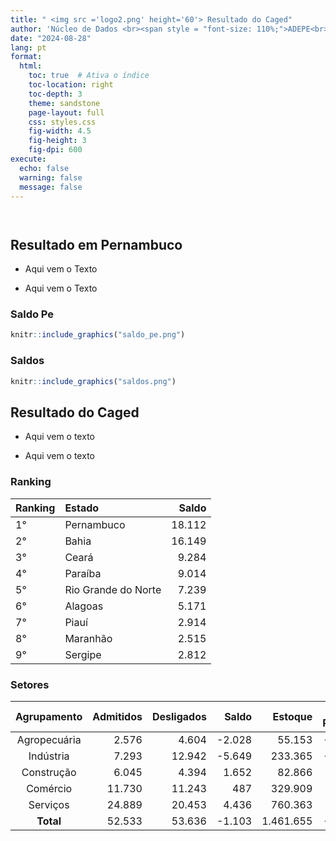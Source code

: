---
title: " <img src ='logo2.png' height='60'> Resultado do Caged"
author: 'Núcleo de Dados <br><span style = "font-size: 110%;">ADEPE<br><a href="https://github.com/dteconometrics">`r fontawesome::fa("github", fill = "#282f6b")`</a>&nbsp; <a href="https://www.linkedin.com/in/vinicius-limeira-565117180/">`r fontawesome::fa("linkedin", fill = "#282f6b")`</a>&nbsp; <a href="mailto:vinicius.valenca@adepe.pe.gov.br">`r fontawesome::fa("envelope", fill = "#282f6b")`</a>&nbsp; <a href="https://www.adepe.pe.gov.br/">`r fontawesome::fa("home", fill = "#282f6b")`</a></span>'
date: "2024-08-28"
lang: pt
format: 
  html:
    toc: true  # Ativa o índice
    toc-location: right
    toc-depth: 3 
    theme: sandstone
    page-layout: full
    css: styles.css 
    fig-width: 4.5
    fig-height: 3
    fig-dpi: 600
execute:
  echo: false
  warning: false
  message: false 
---

```{r, echo=F, eval=T, results='markup', fig.width=8, fig.height=4, fig.align='center', out.width="1\\linewidth", warning=FALSE, message=FALSE, size='tiny'}

```


```{r, echo=F, eval=T, results='markup', fig.width=8, fig.height=4, fig.align='center', out.width="1\\linewidth", warning=FALSE, message=FALSE, size='tiny'}


```

::: {.grid}
::: {.g-col-7}
## Resultado em Pernambuco 

- Aqui vem o Texto 


- Aqui vem o Texto 

:::

::: {.g-col-5}
::: panel-tabset

### Saldo Pe

```{r, echo=F, eval=T, results='markup', fig.width=8, fig.height=4, fig.align='center', out.width="1\\linewidth", warning=FALSE, message=FALSE, size='tiny'}

knitr::include_graphics("saldo_pe.png")
```

### Saldos 

```{r, echo=F, eval=T, results='markup', fig.width=8, fig.height=4, fig.align='center', out.width="1\\linewidth", warning=FALSE, message=FALSE, size='tiny'}

knitr::include_graphics("saldos.png")
```

:::
:::


::: {.g-col-7}
## Resultado do Caged


- Aqui vem o texto 


- Aqui vem o texto 
:::

::: {.g-col-5}
::: panel-tabset

### Ranking 

| Ranking | Estado             | Saldo  |
|:--------|:-------------------|-------:|
| 1°      | Pernambuco         | 18.112 |
| 2°      | Bahia              | 16.149 |
| 3°      | Ceará              |  9.284 |
| 4°      | Paraíba            |  9.014 |
| 5°      | Rio Grande do Norte|  7.239 |
| 6°      | Alagoas            |  5.171 |
| 7°      | Piauí              |  2.914 |
| 8°      | Maranhão           |  2.515 |
| 9°      | Sergipe            | 2.812  |

### Setores 

| Agrupamento    | Admitidos | Desligados |  Saldo  |  Estoque  | Vr. Relativa |
|:--------------:|----------:|-----------:|--------:|----------:|-------------:|
| Agropecuária   |     2.576 |      4.604 |  -2.028 |    55.153 |       -3.55% |
| Indústria      |     7.293 |     12.942 |  -5.649 |   233.365 |       -2.36% |
| Construção     |     6.045 |      4.394 |   1.652 |    82.866 |        2.03% |
| Comércio       |    11.730 |     11.243 |     487 |   329.909 |        0.15% |
| Serviços       |    24.889 |     20.453 |   4.436 |   760.363 |        0.59% |
| **Total**      |    52.533 |     53.636 |  -1.103 | 1.461.655 |       -0.08% |



:::
:::

:::


